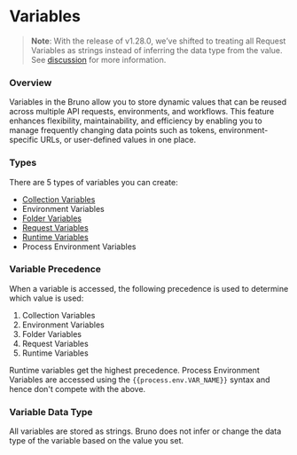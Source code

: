 # Variables

> **Note**: With the release of v1.28.0, we’ve shifted to treating all Request Variables as strings instead of inferring the data type from the value. See [discussion](https://github.com/usebruno/bruno/discussions/3072) for more information.

### Overview
Variables in the Bruno allow you to store dynamic values that can be reused across multiple API requests, environments, and workflows. This feature enhances flexibility, maintainability, and efficiency by enabling you to manage frequently changing data points such as tokens, environment-specific URLs, or user-defined values in one place.

### Types

There are 5 types of variables you can create:

- [Collection Variables](./collection-variables.mdx)
- Environment Variables
- [Folder Variables](./folder-variables.mdx)
- [Request Variables](./request-variables.mdx)
- [Runtime Variables](./runtime-variables.mdx)
- Process Environment Variables

### Variable Precedence

When a variable is accessed, the following precedence is used to determine which value is used:

1. Collection Variables
2. Environment Variables
3. Folder Variables
4. Request Variables
5. Runtime Variables

Runtime variables get the highest precedence. Process Environment Variables are accessed using the `{{process.env.VAR_NAME}}` syntax and hence don't compete with the above.

### Variable Data Type
All variables are stored as strings. Bruno does not infer or change the data type of the variable based on the value you set.